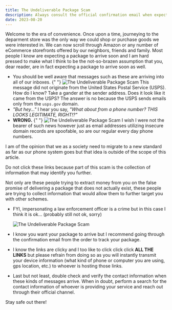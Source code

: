 ```yaml
---
title: The Undeliverable Package Scam
description: Always consult the official confirmation email when expecting a package.
date: 2023-08-20
---
```


Welcome to the era of convenience. Once upon a time, journeying to the deparment store was the only way we could shop or purchase goods we were interested in.
We can now scroll through Amazon or any number of eCommerce storefronts offered by our neighbors, friends and family.
Most people I know are expecting a package to arrive soon and I am hard pressed to make what I think to be the not-so-brazen assumption that you, dear reader, are in fact expecting a package to arrive soon as well.

- You should be well aware that messages such as these are arriving into all of our inboxes.
  {" "}
  <Image
    src="/package-scam-1.png"
    width={256}
    height={256}
    alt="The Undeliverable Package Scam"
  />
  This message did not originate from the United States Postal Service (USPS). How
  do I know? Take a gander at the sender address. Does it look like it came from
  the USPS? The answer is no because the USPS sends emails only from the `usps.gov`
  domain.
- _"But hey..."_ I hear you say, _"What about from a phone number? THIS LOOKS LEGITIMATE, RIGHT!?"_
- **WRONG.**
  {" "}
  <Image
    src="/package-scam-2.png"
    width={256}
    height={256}
    alt="The Undeliverable Package Scam"
  />
  I wish I were not the bearer of such news however just as email addresses utilizing
  insecure domain records are spoofable, so are our regular every day phone numbers.

I am of the opinion that we as a society need to migrate to a new standard as far as our phone system goes but that idea is outside of the scope of this article.

Do not click these links because part of this scam is the collection of information that may identify you further.

Not only are these people trying to extract money from you on the false promise of delivering a package that does not actually exist, these people are trying to collect information that would allow them to further target you with other schemes.

- FYI, impersonating a law enforcement officer is a crime but in this case I think it is ok... (probably still not ok, sorry)

  <Image
    src="/package-scam-3.png"
    width={256}
    height={256}
    alt="The Undeliverable Package Scam"
  />

- I know you want your package to arrive but I recommend going through the confirmation email from the order to track your package.
- I know the links are clicky and I too like to click click click **ALL THE LINKS** but please refrain from doing so as you will instantly transmit your device information (what kind of phone or computer you are using, gps location, etc.) to whoever is hosting those links.
- Last but not least, double check and verify the contact information when these kinds of messages arrive. When in doubt, perform a search for the contact information of whoever is providing your service and reach out through their official channel.

Stay safe out there!
